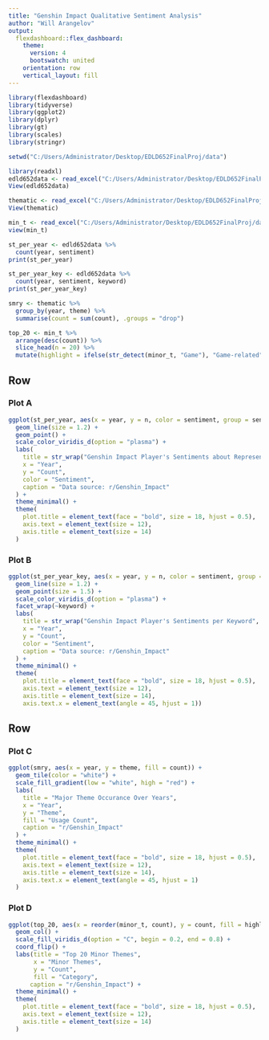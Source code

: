 ```yaml
---
title: "Genshin Impact Qualitative Sentiment Analysis"
author: "Will Arangelov"
output: 
  flexdashboard::flex_dashboard:
    theme: 
      version: 4
      bootswatch: united
    orientation: row
    vertical_layout: fill
---
```


```r
library(flexdashboard)
library(tidyverse)
library(ggplot2)
library(dplyr)
library(gt)
library(scales)
library(stringr)
```

```r

setwd("C:/Users/Administrator/Desktop/EDLD652FinalProj/data")

library(readxl)
edld652data <- read_excel("C:/Users/Administrator/Desktop/EDLD652FinalProj/data/edld652data.xlsx")
View(edld652data)

thematic <- read_excel("C:/Users/Administrator/Desktop/EDLD652FinalProj/data/thematic.xlsx")
View(thematic)

min_t <- read_excel("C:/Users/Administrator/Desktop/EDLD652FinalProj/data/minor_t.xlsx")
view(min_t)
```

```r
st_per_year <- edld652data %>%
  count(year, sentiment)
print(st_per_year) 

st_per_year_key <- edld652data %>%
  count(year, sentiment, keyword)
print(st_per_year_key)
```

```r
smry <- thematic %>%
  group_by(year, theme) %>%
  summarise(count = sum(count), .groups = "drop")
```

```r
top_20 <- min_t %>%
  arrange(desc(count)) %>%
  slice_head(n = 20) %>%
  mutate(highlight = ifelse(str_detect(minor_t, "Game"), "Game-related", "Other"))
```

Row {data-height=50%}
-----------------------------------------------------------------------

### Plot A

```r
ggplot(st_per_year, aes(x = year, y = n, color = sentiment, group = sentiment)) + 
  geom_line(size = 1.2) + 
  geom_point() +
  scale_color_viridis_d(option = "plasma") +
  labs(
    title = str_wrap("Genshin Impact Player's Sentiments about Representation", width = 40),
    x = "Year",
    y = "Count",
    color = "Sentiment", 
    caption = "Data source: r/Genshin_Impact"
  ) +
  theme_minimal() + 
  theme(
    plot.title = element_text(face = "bold", size = 18, hjust = 0.5),
    axis.text = element_text(size = 12),
    axis.title = element_text(size = 14)
  )
```


### Plot B

```r
ggplot(st_per_year_key, aes(x = year, y = n, color = sentiment, group = sentiment)) + 
  geom_line(size = 1.2) + 
  geom_point(size = 1.5) +
  scale_color_viridis_d(option = "plasma") +
  facet_wrap(~keyword) +
  labs(
    title = str_wrap("Genshin Impact Player's Sentiments per Keyword", width = 40),
    x = "Year",
    y = "Count",
    color = "Sentiment", 
    caption = "Data source: r/Genshin_Impact"
  ) +
  theme_minimal() + 
  theme(
    plot.title = element_text(face = "bold", size = 18, hjust = 0.5),
    axis.text = element_text(size = 12),
    axis.title = element_text(size = 14), 
    axis.text.x = element_text(angle = 45, hjust = 1))
```

Row {data-height=50%}
-----------------------------------------------------------------------

### Plot C

```r
ggplot(smry, aes(x = year, y = theme, fill = count)) +
  geom_tile(color = "white") + 
  scale_fill_gradient(low = "white", high = "red") +
  labs(
    title = "Major Theme Occurance Over Years",
    x = "Year",
    y = "Theme",
    fill = "Usage Count",
    caption = "r/Genshin_Impact"
  ) +
  theme_minimal() +
  theme(
    plot.title = element_text(face = "bold", size = 18, hjust = 0.5),
    axis.text = element_text(size = 12),
    axis.title = element_text(size = 14),
    axis.text.x = element_text(angle = 45, hjust = 1)
  )
```

### Plot D

```r
ggplot(top_20, aes(x = reorder(minor_t, count), y = count, fill = highlight)) +
  geom_col() +
  scale_fill_viridis_d(option = "C", begin = 0.2, end = 0.8) + 
  coord_flip() + 
  labs(title = "Top 20 Minor Themes",
       x = "Minor Themes", 
       y = "Count",
       fill = "Category",
      caption = "r/Genshin_Impact") +
  theme_minimal() +
  theme(
    plot.title = element_text(face = "bold", size = 18, hjust = 0.5),
    axis.text = element_text(size = 12),
    axis.title = element_text(size = 14)
  )
```

